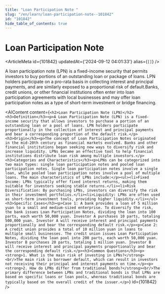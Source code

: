 ```yaml
---
title: "Loan Participation Note "
slug: "/en/learn/loan-participation-note--101842"
id: "101842"
hide_table_of_contents: true
---
```



# Loan Participation Note 

<ArticleMeta id={101842} updatedAt={'2024-09-12 04:01:33'} alias={`[]`} />
<div className='border-solid border-b border-t-0 my-4 border-[var(--ifm-color-gray-300)]' />

A loan participation note (LPN) is a fixed-income security that permits investors to buy portions of an outstanding loan or package of loans. LPN holders participate on a pro-rata basis in collecting interest and principal payments, and are similarly exposed to a proportional risk of default.Banks, credit unions, or other financial institutions often enter into loan participation agreements with local businesses and may offer loan participation notes as a type of short-term investment or bridge financing.

<AIContent content={`<h2>Loan Participation Note (LPN)</h2><h3>Definition</h3><p>A Loan Participation Note (LPN) is a fixed-income security that allows investors to purchase a portion of an outstanding loan or a pool of loans. LPN holders participate proportionally in the collection of interest and principal payments and bear a corresponding proportion of the default risk.</p><h3>Origin</h3><p>The concept of Loan Participation Notes originated in the mid-20th century as financial markets evolved. Banks and other financial institutions began seeking new ways to diversify risk and increase liquidity. LPNs became an effective tool to help financial institutions distribute loan risk among multiple investors.</p><h3>Categories and Characteristics</h3><p>LPNs can be categorized into two main types: single loan participation notes and pooled loan participation notes. Single loan participation notes involve a single loan, while pooled loan participation notes involve a pool of multiple loans. The main characteristics of LPNs include:</p><ul><li>Fixed Income: LPNs typically offer fixed interest returns, making them suitable for investors seeking stable returns.</li><li>Risk Diversification: By purchasing LPNs, investors can diversify the risk in their investment portfolios.</li><li>Liquidity: LPNs are often used as short-term investment tools, providing higher liquidity.</li></ul><h3>Specific Cases</h3><p>Case 1: A bank provides a loan of 5 million yuan to a small and medium-sized enterprise. To diversify the risk, the bank issues Loan Participation Notes, dividing the loan into 100 parts, each worth 50,000 yuan. Investor A purchases 10 parts, totaling 500,000 yuan. Investor A will receive interest and principal payments proportionally and bear the corresponding default risk.</p><p>Case 2: A credit union provides a total of 10 million yuan in loans to multiple small businesses. The credit union issues Loan Participation Notes, dividing the loan pool into 200 parts, each worth 50,000 yuan. Investor B purchases 20 parts, totaling 1 million yuan. Investor B will receive interest and principal payments proportionally and bear the corresponding default risk.</p><h3>Common Questions</h3><p><strong>1. What is the main risk of investing in LPNs?</strong><br/>The main risk is borrower default, which can result in investors not receiving their principal and interest payments on time.</p><p><strong>2. How do LPNs differ from traditional bonds?</strong><br/>The primary difference between LPNs and traditional bonds is that LPNs are based on specific loans or loan pools, whereas traditional bonds are typically based on the overall credit of the issuer.</p>`} id={101842} />
